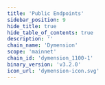```yaml
---
title: 'Public Endpoints'
sidebar_position: 9
hide_title: true
hide_table_of_contents: true
description: ''
chain_name: 'Dymension'
scope: 'mainnet'
chain_id: 'dymension_1100-1'
binary_version: 'v3.2.0'
icon_url: 'dymension-icon.svg'
---
```



<PageTitle
  iconUrl="img/dymension-icon.svg"
  title="Dymension Public Endpoints"
  chainId="dymension_1100-1"
  version="v3.2.0"
/>

<PublicEndpoints
  chainId="dymension_1100-1"
  primaryRpcUrl="https://dymension-rpc.noders.services"
  primaryApiUrl="https://dymension-api.noders.services"
  primaryGrpcUrl="dymension-grpc.noders.services:443"
  primaryJsonRpcUrl="https://dymension-jsonrpc.noders.services"
/>